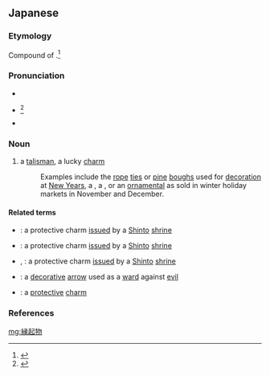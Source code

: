 ==Japanese==
{{ja-kanjitab|えん|き|k2=ぎ|もの|yomi=j|r=y}}

===Etymology===
Compound of {{compound|lang=ja|sort=えんぎもの|縁起|tr1=engi|t1=omen; luck|物|tr2=mono|t2=thing}}.<ref name="KDJ">{{R:Kokugo Dai Jiten}}</ref>

===Pronunciation===
* {{l|ja|sc=Latn|重箱読み|Jūbakoyomi}}
* {{ja-accent-common|h|え|んぎもの}}<ref name="DJR">{{R:Daijirin}}</ref>
* {{IPA|lang=ja|[ẽ̞ɴŋimo̞no̞]}}

===Noun===
{{ja-noun|えんぎもの|kyu=緣起物}}

# a [[talisman]], a lucky [[charm]]
#: Examples include the [[rope]] [[ties]] or [[pine]] [[bough]]s used for [[decoration]] at [[New Years]], a {{m|ja|招き猫|tr=maneki neko|lit=beckoning cat}}, a {{m|ja|達磨|tr=Daruma||Dharma doll}}, or an [[ornamental]] {{m|ja|熊手|tr=kumade||[[bamboo]] [[rake]]}} as sold in winter holiday markets in November and December.

====Related terms====
* {{ja-l|護符|ごふ|gofu}}: a protective charm [[issue]]d by a [[Shinto]] [[shrine]]
* {{ja-l|神札|しんさつ|shinsatsu}}: a protective charm [[issue]]d by a [[Shinto]] [[shrine]]
* {{ja-l|御守}}, {{ja-l|お守り|おまもり|omamori}}: a protective charm [[issue]]d by a [[Shinto]] [[shrine]]
* {{ja-l|破魔矢|はまや|hamaya}}: a [[decorative]] [[arrow]] used as a [[ward]] against [[evil]]
* {{ja-l|御札|おふだ|ofuda}}: a [[protective]] [[charm]]

===References===
<references/>

[[mg:縁起物]]